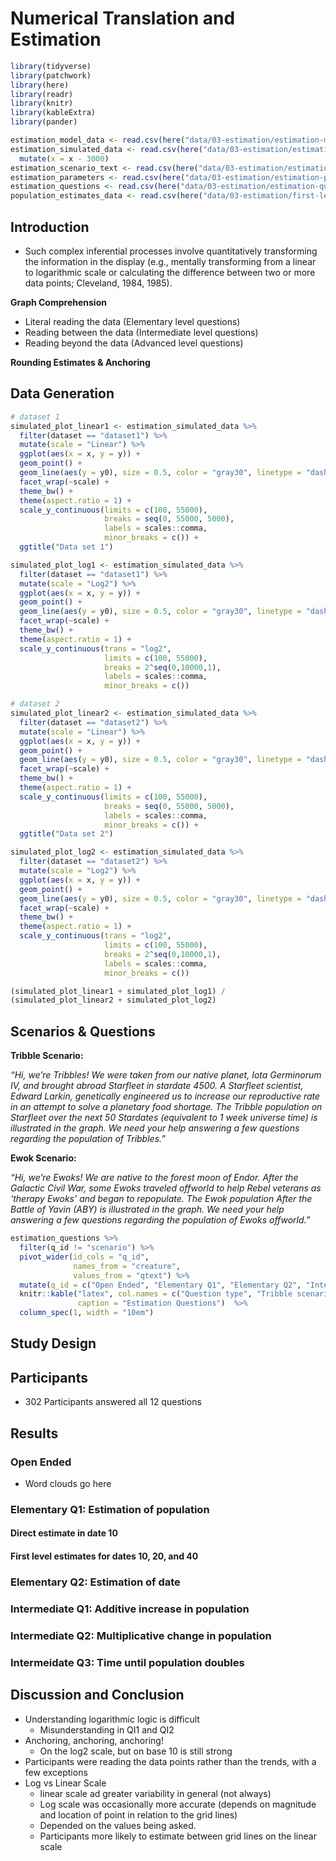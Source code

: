 # Numerical Translation and Estimation {#estimation}

```r
library(tidyverse)
library(patchwork)
library(here)
library(readr)
library(knitr)
library(kableExtra)
library(pander)
```

```r
estimation_model_data <- read.csv(here("data/03-estimation/estimation-model-data.csv"))
estimation_simulated_data <- read.csv(here("data/03-estimation/estimation-simulated-data.csv")) %>%
  mutate(x = x - 3000)
estimation_scenario_text <- read.csv(here("data/03-estimation/estimation-scenario-text.csv"))
estimation_parameters <- read.csv(here("data/03-estimation/estimation-parameters.csv"))
estimation_questions <- read.csv(here("data/03-estimation/estimation-questions.csv"))
population_estimates_data <- read.csv(here("data/03-estimation/first-level-population-estimates.csv"))
```

## Introduction

+ Such complex inferential processes involve quantitatively transforming the information in the display (e.g., mentally transforming from a linear to logarithmic scale or calculating the difference between two or more data points; Cleveland, 1984, 1985).

**Graph Comprehension**

+ Literal reading the data (Elementary level questions)
+ Reading between the data (Intermediate level questions)
+ Reading beyond the data (Advanced level questions)

**Rounding Estimates & Anchoring**

## Data Generation

```r

# dataset 1
simulated_plot_linear1 <- estimation_simulated_data %>%
  filter(dataset == "dataset1") %>%
  mutate(scale = "Linear") %>%
  ggplot(aes(x = x, y = y)) +
  geom_point() +
  geom_line(aes(y = y0), size = 0.5, color = "gray30", linetype = "dashed") +
  facet_wrap(~scale) +
  theme_bw() +
  theme(aspect.ratio = 1) +
  scale_y_continuous(limits = c(100, 55000),
                     breaks = seq(0, 55000, 5000),
                     labels = scales::comma,
                     minor_breaks = c()) +
  ggtitle("Data set 1")

simulated_plot_log1 <- estimation_simulated_data %>%
  filter(dataset == "dataset1") %>%
  mutate(scale = "Log2") %>%
  ggplot(aes(x = x, y = y)) +
  geom_point() +
  geom_line(aes(y = y0), size = 0.5, color = "gray30", linetype = "dashed") +
  facet_wrap(~scale) +
  theme_bw() +
  theme(aspect.ratio = 1) +
  scale_y_continuous(trans = "log2",
                     limits = c(100, 55000),
                     breaks = 2^seq(0,10000,1),
                     labels = scales::comma,
                     minor_breaks = c())

# dataset 2
simulated_plot_linear2 <- estimation_simulated_data %>%
  filter(dataset == "dataset2") %>%
  mutate(scale = "Linear") %>%
  ggplot(aes(x = x, y = y)) +
  geom_point() +
  geom_line(aes(y = y0), size = 0.5, color = "gray30", linetype = "dashed") +
  facet_wrap(~scale) +
  theme_bw() +
  theme(aspect.ratio = 1) +
  scale_y_continuous(limits = c(100, 55000),
                     breaks = seq(0, 55000, 5000),
                     labels = scales::comma,
                     minor_breaks = c()) +
  ggtitle("Data set 2")

simulated_plot_log2 <- estimation_simulated_data %>%
  filter(dataset == "dataset2") %>%
  mutate(scale = "Log2") %>%
  ggplot(aes(x = x, y = y)) +
  geom_point() +
  geom_line(aes(y = y0), size = 0.5, color = "gray30", linetype = "dashed") +
  facet_wrap(~scale) +
  theme_bw() +
  theme(aspect.ratio = 1) +
  scale_y_continuous(trans = "log2",
                     limits = c(100, 55000),
                     breaks = 2^seq(0,10000,1),
                     labels = scales::comma,
                     minor_breaks = c())

(simulated_plot_linear1 + simulated_plot_log1) /
(simulated_plot_linear2 + simulated_plot_log2)
```

## Scenarios & Questions


**Tribble Scenario:**

*"Hi, we're Tribbles! We were taken from our native planet, Iota Germinorum IV, and brought abroad Starfleet in stardate 4500. A Starfleet scientist, Edward Larkin, genetically engineered us to increase our reproductive rate in an attempt to solve a planetary food shortage. The Tribble population on Starfleet over the next 50 Stardates (equivalent to 1 week universe time) is illustrated in the graph. We need your help answering a few questions regarding the population of Tribbles."*
    
**Ewok Scenario:**

*"Hi, we're Ewoks! We are native to the forest moon of Endor. After the Galactic Civil War, some Ewoks traveled offworld to help Rebel veterans as 'therapy Ewoks' and began to repopulate. The Ewok population After the Battle of Yavin (ABY) is illustrated in the graph. We need your help answering a few questions regarding the population of Ewoks offworld."*

```r
estimation_questions %>%
  filter(q_id != "scenario") %>%
  pivot_wider(id_cols = "q_id",
              names_from = "creature",
              values_from = "qtext") %>%
  mutate(q_id = c("Open Ended", "Elementary Q1", "Elementary Q2", "Intermediate Q1", "Intermediate Q2", "Intermediate Q3")) %>%
  knitr::kable("latex", col.names = c("Question type", "Tribble scenario", "Ewok scenario"),
               caption = "Estimation Questions")  %>%
  column_spec(1, width = "10em")
```

## Study Design

## Participants

+ 302 Participants answered all 12 questions

## Results

### Open Ended

+ Word clouds go here

### Elementary Q1: Estimation of population

#### Direct estimate in date 10

#### First level estimates for dates 10, 20, and 40

### Elementary Q2: Estimation of date

### Intermediate Q1: Additive increase in population

### Intermediate Q2: Multiplicative change in population

### Intermeidate Q3: Time until population doubles

## Discussion and Conclusion

+ Understanding logarithmic logic is difficult
  + Misunderstanding in QI1 and QI2
+ Anchoring, anchoring, anchoring!
  + On the log2 scale, but on base 10 is still strong
+ Participants were reading the data points rather than the trends, with a few exceptions
+ Log vs Linear Scale
  + linear scale ad greater variability in general (not always)
  + Log scale was occasionally more accurate (depends on magnitude and location of point in relation to the grid lines)
  + Depended on the values being asked.
  + Participants more likely to estimate between grid lines on the linear scale
